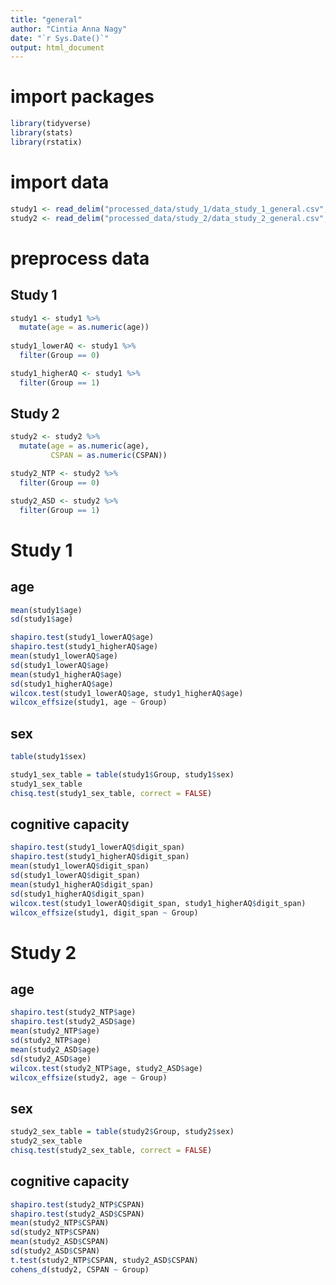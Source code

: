 ---
title: "general"
author: "Cintia Anna Nagy"
date: "`r Sys.Date()`"
output: html_document
---

# import packages

```{r message = FALSE}
library(tidyverse)
library(stats)
library(rstatix)
```

# import data

```{r message = FALSE}
study1 <- read_delim("processed_data/study_1/data_study_1_general.csv", delim = ';')
study2 <- read_delim("processed_data/study_2/data_study_2_general.csv", delim = ';')
```

# preprocess data
## Study 1

```{r}
study1 <- study1 %>% 
  mutate(age = as.numeric(age))
  
study1_lowerAQ <- study1 %>% 
  filter(Group == 0)

study1_higherAQ <- study1 %>% 
  filter(Group == 1)
```

## Study 2

```{r}
study2 <- study2 %>% 
  mutate(age = as.numeric(age),
         CSPAN = as.numeric(CSPAN))

study2_NTP <- study2 %>% 
  filter(Group == 0)

study2_ASD <- study2 %>% 
  filter(Group == 1)
```

# Study 1 
## age

```{r}
mean(study1$age)
sd(study1$age)
```

```{r}
shapiro.test(study1_lowerAQ$age)
shapiro.test(study1_higherAQ$age)
mean(study1_lowerAQ$age)
sd(study1_lowerAQ$age)
mean(study1_higherAQ$age)
sd(study1_higherAQ$age)
wilcox.test(study1_lowerAQ$age, study1_higherAQ$age)
wilcox_effsize(study1, age ~ Group)
```

## sex

```{r}
table(study1$sex)
```


```{r}
study1_sex_table = table(study1$Group, study1$sex)
study1_sex_table
chisq.test(study1_sex_table, correct = FALSE)
```

## cognitive capacity

```{r}
shapiro.test(study1_lowerAQ$digit_span)
shapiro.test(study1_higherAQ$digit_span)
mean(study1_lowerAQ$digit_span)
sd(study1_lowerAQ$digit_span)
mean(study1_higherAQ$digit_span)
sd(study1_higherAQ$digit_span)
wilcox.test(study1_lowerAQ$digit_span, study1_higherAQ$digit_span)
wilcox_effsize(study1, digit_span ~ Group)
```

# Study 2
## age

```{r}
shapiro.test(study2_NTP$age)
shapiro.test(study2_ASD$age)
mean(study2_NTP$age)
sd(study2_NTP$age)
mean(study2_ASD$age)
sd(study2_ASD$age)
wilcox.test(study2_NTP$age, study2_ASD$age)
wilcox_effsize(study2, age ~ Group)
```

## sex

```{r}
study2_sex_table = table(study2$Group, study2$sex)
study2_sex_table
chisq.test(study2_sex_table, correct = FALSE)
```

## cognitive capacity

```{r}
shapiro.test(study2_NTP$CSPAN)
shapiro.test(study2_ASD$CSPAN)
mean(study2_NTP$CSPAN)
sd(study2_NTP$CSPAN)
mean(study2_ASD$CSPAN)
sd(study2_ASD$CSPAN)
t.test(study2_NTP$CSPAN, study2_ASD$CSPAN)
cohens_d(study2, CSPAN ~ Group)
```

